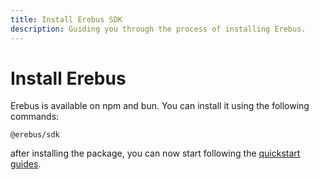 ```yaml
---
title: Install Erebus SDK
description: Guiding you through the process of installing Erebus.
---
```


# Install Erebus

Erebus is available on npm and bun. You can install it using the following commands:

```package-install
@erebus/sdk
```

after installing the package, you can now start following the [quickstart guides](./quickstart-example).